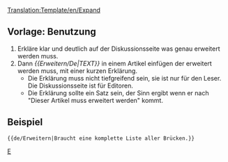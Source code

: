<noinclude>[[Translation:Template/en/Expand]]</noinclude>{{de/Infofenster| type  = notice
| image = en/Paper-plus.png
| text  = Dieser Artikel muss '''erweitert''' werden.<br/>{{{1|}}}
<div style="font-size: 80%">
*Weitere Vorschläge und Anmerkungen hier: Diskussion.
*Benutze das [[de/Wiki/Styleguide|Styleguide]] um richtig zu editieren.
*Vergiss nicht diese Vorlage zu entfernen wenn der Artikel erweitert wurde.
</div>
}}<includeonly>{{{2|[[Category:en/Articles to be expanded]]}}}</includeonly><noinclude>

==Vorlage: Benutzung==
#Erkläre klar und deutlich auf der Diskussionsseite was genau erweitert werden muss.
#Dann ''<nowiki>{{</nowiki>Erweitern/De|TEXT<nowiki>}}</nowiki>'' in einem Artikel einfügen der erweitert werden muss, mit einer kurzen Erklärung.  
#*Die Erklärung muss nicht tiefgreifend sein, sie ist nur für den Leser. Die Diskussionsseite ist für Editoren. 
#*Die Erklärung sollte ein Satz sein, der Sinn ergibt wenn er nach "Dieser Artikel muss erweitert werden" kommt.

==Beispiel==
<pre>{{de/Erweitern|Braucht eine komplette Liste aller Brücken.}}</pre>
{{de/Erweitern|Braucht eine komplette Liste aller Brücken.|2=}}


[[Category:de/Message-Boxen|E]]</noinclude>